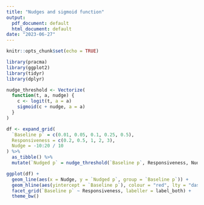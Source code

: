 ```yaml
---
title: "Nudges and sigmoid function"
output:
  pdf_document: default
  html_document: default
date: "2023-06-27"
---
```


```r
knitr::opts_chunk$set(echo = TRUE)
```

```r
library(pracma)
library(ggplot2)
library(tidyr)
library(dplyr)
```

```r
nudge_threshold <- Vectorize(
  function(t, a, nudge) {
    c <- logit(t, a = a)
    sigmoid(c + nudge, a = a)
  }
)
```

```r
df <- expand_grid(
  `Baseline p` = c(0.01, 0.05, 0.1, 0.25, 0.5),
  Responsiveness = c(0.2, 0.5, 1, 2, 3),
  Nudge = -10:20 / 10
) %>%
  as_tibble() %>%
  mutate(`Nudged p` = nudge_threshold(`Baseline p`, Responsiveness, Nudge))
```


```r
ggplot(df) +
  geom_line(aes(x = Nudge, y = `Nudged p`, group = `Baseline p`)) + 
  geom_hline(aes(yintercept = `Baseline p`), colour = "red", lty = "dashed") +
  facet_grid(`Baseline p` ~ Responsiveness, labeller = label_both) + 
  theme_bw()
```
